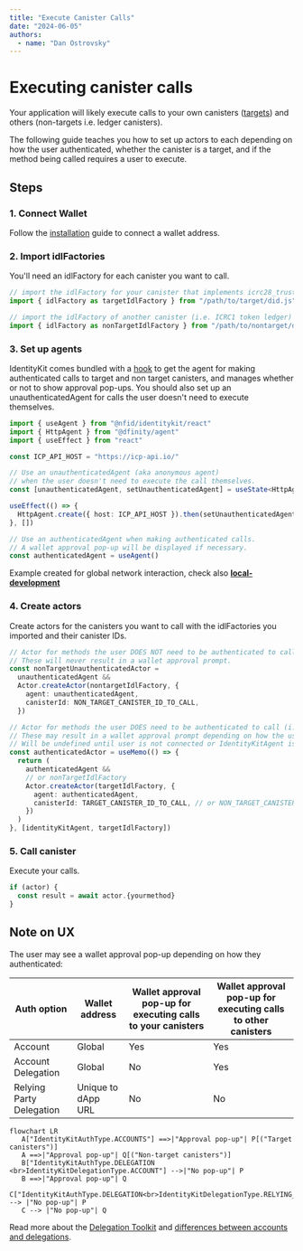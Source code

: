 ```yaml
---
title: "Execute Canister Calls"
date: "2024-06-05"
authors:
  - name: "Dan Ostrovsky"
---
```



# Executing canister calls

Your application will likely execute calls to your own canisters
([targets](installation#wrap-provider)) and others (non-targets i.e. ledger
canisters).

The following guide teaches you how to set up actors to each depending on how the user
authenticated, whether the canister is a target, and if the method being called requires a user to
execute.

## Steps

### 1. Connect Wallet

Follow the [installation](installation) guide to connect a wallet address.

### 2. Import idlFactories

You'll need an idlFactory for each canister you want to call.

```typescript
// import the idlFactory for your canister that implements icrc28_trusted_origins
import { idlFactory as targetIdlFactory } from "/path/to/target/did.js"

// import the idlFactory of another canister (i.e. ICRC1 token ledger)
import { idlFactory as nonTargetIdlFactory } from "/path/to/nontarget/did.js"
```

### 3. Set up agents

IdentityKit comes bundled with a [hook](../hooks/useAgent) to get the agent for making authenticated calls
to target and non target canisters, and manages whether or not to show approval pop-ups. You should also
set up an unauthenticatedAgent for calls the user doesn't need to execute themselves.

```typescript
import { useAgent } from "@nfid/identitykit/react"
import { HttpAgent } from "@dfinity/agent"
import { useEffect } from "react"

const ICP_API_HOST = "https://icp-api.io/"

// Use an unauthenticatedAgent (aka anonymous agent)
// when the user doesn't need to execute the call themselves.
const [unauthenticatedAgent, setUnauthenticatedAgent] = useState<HttpAgent | undefined>()

useEffect(() => {
  HttpAgent.create({ host: ICP_API_HOST }).then(setUnauthenticatedAgent)
}, [])

// Use an authenticatedAgent when making authenticated calls.
// A wallet approval pop-up will be displayed if necessary.
const authenticatedAgent = useAgent()
```

<Callout type="warning" emoji="⚠️">
  Example created for global network interaction, check also
  <a href="/guides/local-development">
    <strong>local-development</strong>
  </a>
</Callout>

### 4. Create actors

Create actors for the canisters you want to call with the idlFactories you imported and their
canister IDs.

```typescript
// Actor for methods the user DOES NOT need to be authenticated to call (i.e. icrc2_allowance).
// These will never result in a wallet approval prompt.
const nonTargetUnauthenticatedActor =
  unauthenticatedAgent &&
  Actor.createActor(nontargetIdlFactory, {
    agent: unauthenticatedAgent,
    canisterId: NON_TARGET_CANISTER_ID_TO_CALL,
  })

// Actor for methods the user DOES need to be authenticated to call (i.e. icrc2_approve).
// These may result in a wallet approval prompt depending on how the user authenticated.
// Will be undefined until user is not connected or IdentityKitAgent is being created.
const authenticatedActor = useMemo(() => {
  return (
    authenticatedAgent &&
    // or nonTargetIdlFactory
    Actor.createActor(targetIdlFactory, {
      agent: authenticatedAgent,
      canisterId: TARGET_CANISTER_ID_TO_CALL, // or NON_TARGET_CANISTER_ID_TO_CALL
    })
  )
}, [identityKitAgent, targetIdlFactory])
```

### 5. Call canister

Execute your calls.

```typescript
if (actor) {
  const result = await actor.{yourmethod}
}
```

## Note on UX

The user may see a wallet approval pop-up depending on how they authenticated:

| Auth option              | Wallet address     | Wallet approval pop-up for executing calls to your canisters | Wallet approval pop-up for executing calls to other canisters |
| ------------------------ | ------------------ | ------------------------------------------------------------ | ------------------------------------------------------------- |
| Account                  | Global             | Yes                                                          | Yes                                                           |
| Account Delegation       | Global             | No                                                           | Yes                                                           |
| Relying Party Delegation | Unique to dApp URL | No                                                           | No                                                            |

```mermaid
flowchart LR
   A["IdentityKitAuthType.ACCOUNTS"] ==>|"Approval pop-up"| P[("Target canisters")]
   A ==>|"Approval pop-up"| Q[("Non-target canisters")]
   B["IdentityKitAuthType.DELEGATION <br>IdentityKitDelegationType.ACCOUNT"] -->|"No pop-up"| P
   B ==>|"Approval pop-up"| Q
   C["IdentityKitAuthType.DELEGATION<br>IdentityKitDelegationType.RELYING_PARTY"] --> |"No pop-up"| P
   C --> |"No pop-up"| Q
```

Read more about the [Delegation Toolkit](/miscellaneous/delegation-toolkit) and [differences between accounts and delegations](/miscellaneous/auth-options).
